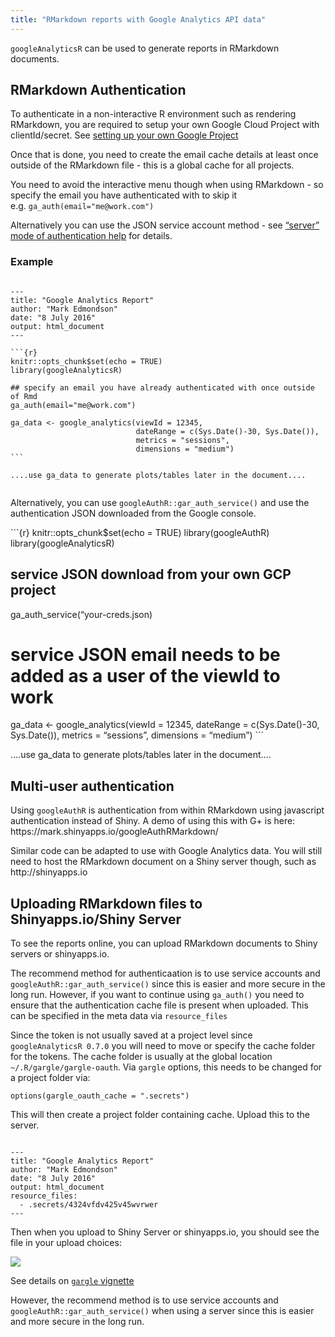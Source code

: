 ```yaml
---
title: "RMarkdown reports with Google Analytics API data"
---
```


`googleAnalyticsR` can be used to generate reports in RMarkdown documents.

## RMarkdown Authentication

To authenticate in a non-interactive R environment such as rendering RMarkdown, you are required to setup your own Google Cloud Project with clientId/secret.  See [setting up your own Google Project](http://code.markedmondson.me/googleAnalyticsR/articles/setup.html#professional-mode-your-own-google-project)

Once that is done, you need to create the email cache details at least once outside of the RMarkdown file - this is a global cache for all projects.

You need to avoid the interactive menu though when using RMarkdown - so specify the email you have authenticated with to skip it e.g. `ga_auth(email="me@work.com")`

Alternatively you can use the JSON service account method - see ["server" mode of authentication help](https://code.markedmondson.me/googleAnalyticsR/articles/setup.html#server-mode-google-cloud-service-account) for details.

### Example

<pre class="markdown"><code>
---
title: "Google Analytics Report"
author: "Mark Edmondson"
date: "8 July 2016"
output: html_document
---

&#96;&#96;&#96;{r}
knitr::opts_chunk$set(echo = TRUE)
library(googleAnalyticsR)

## specify an email you have already authenticated with once outside of Rmd
ga_auth(email="me@work.com")

ga_data <- google_analytics(viewId = 12345, 
                            dateRange = c(Sys.Date()-30, Sys.Date()), 
                            metrics = "sessions",
                            dimensions = "medium")
&#96;&#96;&#96;

....use ga_data to generate plots/tables later in the document....

</code></pre>

Alternatively, you can use `googleAuthR::gar_auth_service()` and use the authentication JSON downloaded from the Google console.

&#96;&#96;&#96;{r}
knitr::opts_chunk$set(echo = TRUE)
library(googleAuthR)
library(googleAnalyticsR)

## service JSON download from your own GCP project
ga_auth_service("your-creds.json)

# service JSON email needs to be added as a user of the viewId to work
ga_data <- google_analytics(viewId = 12345, 
                            dateRange = c(Sys.Date()-30, Sys.Date()), 
                            metrics = "sessions",
                            dimensions = "medium")
&#96;&#96;&#96;

....use ga_data to generate plots/tables later in the document....

</code></pre>

## Multi-user authentication

Using `googleAuthR` is authentication from within RMarkdown using javascript authentication instead of Shiny.  A demo of using this with G+ is here: 
https://mark.shinyapps.io/googleAuthRMarkdown/

Similar code can be adapted to use with Google Analytics data.  You will still need to host the RMarkdown document on a Shiny server though, such as http://shinyapps.io

## Uploading RMarkdown files to Shinyapps.io/Shiny Server

To see the reports online, you can upload RMarkdown documents to Shiny servers or shinyapps.io.  

The recommend method for authenticaation is to use service accounts and `googleAuthR::gar_auth_service()` since this is easier and more secure in the long run. 
However, if you want to continue using `ga_auth()` you need to ensure that the authentication cache file is present when uploaded.  This can be specified in the meta data via `resource_files`

Since the token is not usually saved at a project level since `googleAnalyticsR 0.7.0` you will need to move or specify the cache folder for the tokens.  The cache folder is usually at the global location `~/.R/gargle/gargle-oauth`.  Via `gargle` options, this needs to be changed for a project folder via:

`options(gargle_oauth_cache = ".secrets")`

This will then create a project folder containing cache.  Upload this to the server.

<pre class="markdown"><code>
---
title: "Google Analytics Report"
author: "Mark Edmondson"
date: "8 July 2016"
output: html_document
resource_files:
  - .secrets/4324vfdv425v45wvrwer
---
</code></pre>

Then when you upload to Shiny Server or shinyapps.io, you should see the file in your upload choices:

![](auth_token_markdown.png)

See details on [`gargle` vignette](https://cran.r-project.org/web/packages/gargle/vignettes/non-interactive-auth.html)

However, the recommend method is to use service accounts and `googleAuthR::gar_auth_service()` when using a server since this is easier and more secure in the long run. 